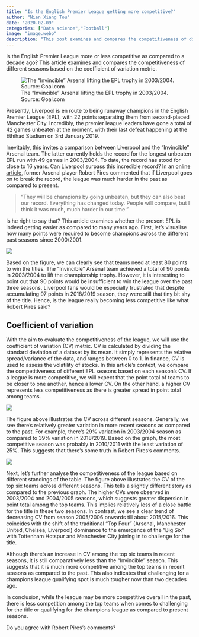 ```yaml
---
title: "Is the English Premier League getting more competitive?"
author: "Nien Xiang Tou"
date: "2020-02-09"
categories: ["Data science","Football"]
image: "image.webp"
description: "This post examines and compares the competitiveness of different English Premier LEague seasons based on coefficient of variation metric."
---
```


Is the English Premier League more or less competitive as compared to a decade ago? This article examines and compares the competitiveness of different seasons based on the coefficient of variation metric.

![The "Invincible" Arsenal lifting the EPL trophy in 2003/2004. Source: Goal.com](image.webp){fig-align="center"}

Presently, Liverpool is en route to being runaway champions in the English Premier League (EPL), with 22 points separating them from second-placed Manchester City. Incredibly, the premier league leaders have gone a total of 42 games unbeaten at the moment, with their last defeat happening at the Ethihad Stadium on 3rd January 2019.

Inevitably, this invites a comparison between Liverpool and the "Invincible" Arsenal team. The latter currently holds the record for the longest unbeaten EPL run with 49 games in 2003/2004. To date, the record has stood for close to 16 years. Can Liverpool surpass this incredible record? In an [online article](https://www.goal.com/en/news/liverpool-will-win-title-unbeaten-but-arsenal-invincibles-had-it-/1tvmznt3bdvg91m550qg48m991), former Arsenal player Robert Pires commented that if Liverpool goes on to break the record, the league was much harder in the past as compared to present.

> "They will be champions by going unbeaten, but they can also beat our record. Everything has changed today. People will compare, but I think it was much, much harder in our time."

Is he right to say that? This article examines whether the present EPL is indeed getting easier as compared to many years ago. First, let's visualise how many points were required to become champions across the different past seasons since 2000/2001.

![](Image2.webp)

Based on the figure, we can clearly see that teams need at least 80 points to win the titles. The "Invincible" Arsenal team achieved a total of 90 points in 2003/2004 to lift the championship trophy. However, it is interesting to point out that 90 points would be insufficient to win the league over the past three seasons. Liverpool fans would be especially frustrated that despite accumulating 97 points in 2018/2019 season, they were still that tiny bit shy of the title. Hence, is the league really becoming less competitive like what Robert Pires said?

## Coefficient of variation

With the aim to evaluate the competitiveness of the league, we will use the coefficient of variation (CV) metric. CV is calculated by dividing the standard deviation of a dataset by its mean. It simply represents the relative spread/variance of the data, and ranges between 0 to 1. In finance, CV is used to assess the volatility of stocks. In this article's context, we compare the competitiveness of different EPL seasons based on each season's CV. If a league is more competitive, we will expect that the point total of teams to be closer to one another, hence a lower CV. On the other hand, a higher CV represents less competitiveness as there is greater spread in point total among teams.

![](Image3.webp)

The figure above illustrates the CV across different seasons. Generally, we see there's relatively greater variation in more recent seasons as compared to the past. For example, there's 29% variation in 2003/2004 season as compared to 39% variation in 2018/2019. Based on the graph, the most competitive season was probably in 2010/2011 with the least variation of 25%. This suggests that there's some truth in Robert Pires's comments.

![](Image4.webp)

Next, let's further analyse the competitiveness of the league based on different standings of the table. The figure above illustrates the CV of the top six teams across different seasons. This tells a slightly different story as compared to the previous graph. The higher CVs were observed in 2003/2004 and 2004/2005 seasons, which suggests greater dispersion in point total among the top teams. This implies relatively less of a close battle for the title in these two seasons. In contrast, we see a clear trend of decreasing CV from season 2005/2006 onwards till about 2015/2016. This coincides with the shift of the traditional "Top Four" (Arsenal, Manchester United, Chelsea, Liverpool) dominance to the emergence of the "Big Six" with Tottenham Hotspur and Manchester City joining in to challenge for the title.

Although there's an increase in CV among the top six teams in recent seasons, it is still comparatively less than the "Invincible" season. This suggests that it is much more competitive among the top teams in recent seasons as compared to the past. This also indicates that challenging for a champions league qualifying spot is much tougher now than two decades ago.

In conclusion, while the league may be more competitive overall in the past, there is less competition among the top teams when comes to challenging for the title or qualifying for the champions league as compared to present seasons.

Do you agree with Robert Pires's comments?
